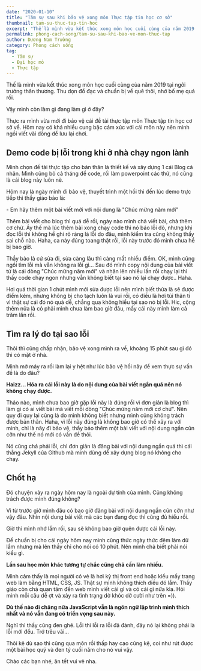 ```yaml
---
date: "2020-01-10"
title: "Tâm sự sau khi bảo vệ xong môn Thực tập tin học cơ sở"
thumbnail: tam-su-thuc-tap-tin-hoc
excerpt: "Thế là mình vừa kết thúc xong môn học cuối cùng của năm 2019 tại ngôi trường thân thương. Thu dọn đồ đạc và chuẩn bị về quê thôi, nhớ bố mẹ quá rồi."
permalink: phong-cach-song/tam-su-sau-khi-bao-ve-mon-thuc-tap
author: Dương Nam Trường
category: Phong cách sống
tag:
  - Tâm sự
  - Đại học mỏ
  - Thực tập
---
```


Thế là mình vừa kết thúc xong môn học cuối cùng của năm 2019 tại ngôi trường thân thương. Thu dọn đồ đạc và chuẩn bị về quê thôi, nhớ bố mẹ quá rồi.

Vậy mình còn làm gì đang làm gì ở đây?

Thực ra mình vừa mới đi bảo vệ cái đề tài thực tập môn Thực tập tin học cơ sở về. Hôm nay có khá nhiều cung bậc cảm xúc với cái môn này nên mình ngồi viết vài dòng để lưu lại chơi.

## Demo code bị lỗi trong khi ở nhà chạy ngon lành

Mình chọn đề tài thực tập cho bản thân là thiết kế và xây dựng 1 cái Blog cá nhân. Mình cũng bỏ cả tháng để code, rồi làm powerpoint các thứ, nó cũng là cái blog này luôn nè.

Hôm nay là ngày mình đi bảo vệ, thuyết trình một hồi thì đến lúc demo trực tiếp thì thầy giáo bảo là:

\- Em hãy thêm một bài viết mới với nội dung là "Chúc mừng năm mới"

Thêm bài viết cho blog thì quá dễ rồi, ngày nào mình chả viết bài, chả thêm cơ chứ. Áy thế mà lúc thêm bài xong chạy code thì nó báo lỗi đỏ, nhưng khi đọc lỗi thì không hề ghi rõ ràng là lỗi do đâu, mình kiểm tra cũng không thấy sai chỗ nào. Haha, ca này đúng toang thật rồi, lỗi này trước đó mình chưa hề bị bao giờ.

Thầy bảo là cứ sửa đi, sửa càng lâu thì càng mất nhiều điểm. OK, mình cũng ngồi tìm lỗi mà vẫn không ra lỗi gì... Sau đó mình copy nội dung của bài viết tứ là cái dòng "Chúc mừng năm mới" và nhân lên nhiều lần rồi chạy lại thì thấy code chạy ngon nhưng vẫn không biết tại sao nó lại chạy được.. Haha.

Hơi quá thời gian 1 chút mình mới sửa được lỗi nên mình biết thừa là sẽ được điểm kém, nhưng không bị cho tạch luôn là vui rồi, có điều là hơi tủi thân tí vì thật sự cái đó nó quá dễ, chẳng qua không hiểu tại sao nó bị lỗi. Hic, cộng thêm nữa là có phải mình chưa làm bao giờ đâu, mấy cái này mình làm cả trăm lần rồi.

## Tìm ra lý do tại sao lỗi

Thôi thì cũng chấp nhận, bảo vệ xong mình ra về, khoảng 15 phút sau gì đó thì có mặt ở nhà.

Mình mở máy ra rồi làm lại y hệt như lúc bảo vệ hồi nãy để xem thực sự vấn đề là do đâu?

**Haizz... Hóa ra cái lỗi này là do nội dung của bài viết ngắn quá nên nó không chạy được.**

Thảo nào, mình chưa bao giờ gặp lỗi này là đúng rồi vì đơn giản là blog thì làm gì có ai viết bài mà viết mỗi dòng "Chúc mừng năm mới cơ chứ". Nên quy đi quy lại cũng là do mình không biết nhưng mình cũng không trách được bản thân. Haha, vì lỗi này đúng là không bao giờ có thể xảy ra với mình, chỉ là nãy đi bảo vệ, thầy bảo thêm một bài viết với nội dung ngắn cũn cỡn như thế nó mới có vấn đề thôi.

Nó cũng chả phải lỗi, chỉ đơn giản là đăng bài với nội dung ngắn quá thì cái thằng Jekyll của Github mà mình dùng để xây dựng blog nó không cho chạy.

## Chốt hạ

Đó chuyện xảy ra ngày hôm nay là ngoài dự tính của mình. Cũng không trách được mình đúng không?

Vì từ trước giờ mình đâu có bao giờ đăng bài với nội dung ngắn cũn cỡn như vậy đâu. Nhìn nội dung bài viết mà các bạn đang đọc thì cũng đủ hiểu rồi.

Giờ thì mình nhớ lắm rồi, sau sẽ không bao giờ quên được cái lỗi này.

Để chuẩn bị cho cái ngày hôm nay mình cũng thức ngày thức đêm làm dữ lắm nhưng mà lên thầy chỉ cho nói có 10 phút. Nên mình chả biết phải nói kiểu gì.

**Lần sau học môn khác tương tự chắc cũng chả cần làm nhiều.**

Mình cảm thấy là mọi người có vẻ là hơi kỳ thị front end hoặc kiểu mấy trang web làm bằng HTML, CSS, JS. Thật sự mình không thích điều đó lắm. Thầy giáo còn chả quan tâm đến web mình viết cái gì và có cái gì nữa kìa. Hỏi mình mỗi câu dễ ợt và xảy ra tình trạng dở khóc dở cười như trên =)).

**Dù thế nào đi chăng nữa JavaScript vẫn là ngôn ngữ lập trình mình thích nhất và nó vẫn đang có triển vọng sau này.**

Nghĩ thì thấy cũng đen ghê. Lỗi thì lỗi ra lỗi đã đành, đây nó lại không phải là lỗi mới đểu. Trớ trêu vãi...

Thôi kệ dù sao thì cũng qua môn rồi thấp hay cao cũng kệ, coi như rút được một bài học quý và đen tý cuối năm cho nó vui vậy.

Chào các bạn nhé, ăn tết vui vẻ nha.
